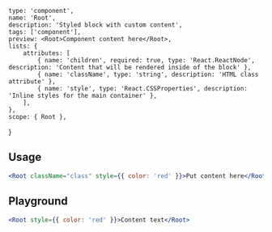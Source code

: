 
    type: 'component',
    name: 'Root',
    description: 'Styled block with custom content',
    tags: ['component'],
    preview: <Root>Component content here</Root>,
    lists: {
        attributes: [
            { name: 'children', required: true, type: 'React.ReactNode', description: 'Content that will be rendered inside of the block' },
            { name: 'className', type: 'string', description: 'HTML class attribute' },
            { name: 'style', type: 'React.CSSProperties', description: 'Inline styles for the main container' },
        ],
    },
    scope: { Root },
}

## Usage

```jsx
<Root className="class" style={{ color: 'red' }}>Put content here</Root>
```

## Playground

```jsx live
<Root style={{ color: 'red' }}>Content text</Root>
```
